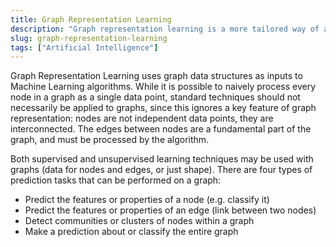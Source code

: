 ```yaml
---
title: Graph Representation Learning
description: "Graph representation learning is a more tailored way of applying machine learning algorithms to graphs and networks."
slug: graph-representation-learning
tags: ["Artificial Intelligence"]
---
```



Graph Representation Learning uses graph data structures as inputs to Machine Learning algorithms. While it is possible to naively process every node in a graph as a single data point, standard techniques should not necessarily be applied to graphs, since this ignores a key feature of graph representation: nodes are not independent data points, they are interconnected. The edges between nodes are a fundamental part of the graph, and must be processed by the algorithm.

Both supervised and unsupervised learning techniques may be used with graphs (data for nodes and edges, or just shape). There are four types of prediction tasks that can be performed on a graph:
- Predict the features or properties of a node (e.g. classify it)
- Predict the features or properties of an edge (link between two nodes)
- Detect communities or clusters of nodes within a graph
- Make a prediction about or classify the entire graph